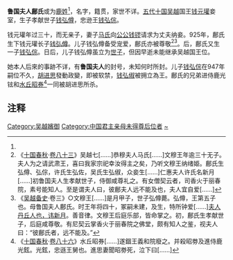 {{expand|time=2010-11-07T06:17:39+00:00}}
'''鲁国夫人鄜氏'''或为[[鹿姓|鹿姓]]<ref name=a1/>，名字，籍贯，家世不详。[[五代十国|五代十国]][[吴越|吴越]]国王[[钱元瓘|钱元瓘]]妾室，生子孝献世子[[钱弘僔|钱弘僔]]，忠逊王[[钱弘倧|钱弘倧]]。

钱元瓘年过三十，而无亲子，妻子[[恭穆王后|马氏]]向[[家翁|公公]][[钱镠|钱镠]]请求为丈夫纳妾。925年，鄜氏生下钱元瓘长子[[钱弘僔|钱弘僔]]。儿子钱弘僔备受宠爱，鄜氏亦被尊敬<ref>《[[十国春秋|十国春秋]]·[[s:十國春秋_(四庫全書本)/卷083|卷八十三]]》吴越七[……]恭穆夫人马氏[……]文穆王年逾三十无子。夫人为之请武肃王，喜曰我家宗祀幸汝得主之矣，乃听文穆王纳绪姫。鄜氏生弘僔、弘倧，许氏生弘佐，吴氏生弘俶，众妾生[……]仁惠夫人许氏名新月[……]初鲁国夫人生孝献世子，侍御咸尊礼之。有女僧契云者，司香火于丽春院，素号能知人。至是谓夫人曰，彼鄜夫人远不能及也，夫人宜自爱[……]</ref><ref>《[[吴越备史|吴越备史]]·卷三》○文穆王[……]是月甲子，世子弘僔薨。弘僔，王第五子也。母鲁国夫人鄜氏。时王年将四十，冢嗣未建，及生，特所钟爱[……][[许新月|夫人丹丘人也，讳新月]]。善音律。文穆王后庭乐部，皆命掌之。初，鄜氏生孝献世子，后庭咸尊敬。有尼契云掌香火于丽春院之佛堂，颇有知人之鉴，视夫人曰：“彼鄜氏者，远不能及。”</ref>。后，鄜氏又生一子[[钱弘倧|钱弘倧]]。日后，儿子钱弘僔虽立为[[世子|世子]]，但因早逝未能继承吴越国王位。

她本人后來的事跡不详，有'''鲁国夫人'''的封号，未知何时所封。儿子[[钱弘倧|钱弘倧]]在947年嗣位不久，[[胡进思|胡进思]]發動政變，即被软禁，[[钱弘俶|钱弘俶]]被拥立為王。鄜氏的兄弟进侍鹿光铉和[[水丘昭券|水丘昭券]]<ref name="a1">《[[十国春秋|十国春秋]]·[[s:十國春秋_(四庫全書本)/卷086|卷八十六]]》水丘昭券[……]遂錮王義和院廢之。并殺昭劵及進侍鹿光鉉。光鉉，忠遜王舅也。進思妻聞昭劵死，泣下曰[……]</ref>一同被胡进思所杀。

== 注释 ==

{{Reflist|25em}}

{{十國皇后}}
[[Category:吴越嬪御|Category:吴越嬪御]]
[[Category:中国君主亲母未得尊后位者|Category:中国君主亲母未得尊后位者]]
[[Category:鹿姓|~]]